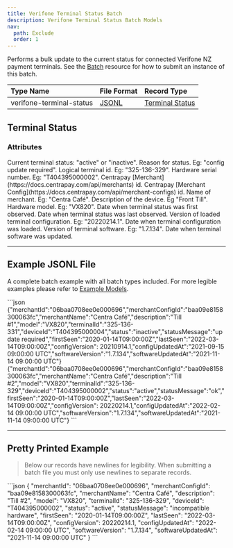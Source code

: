 ```yaml
---
title: Verifone Terminal Status Batch
description: Verifone Terminal Status Batch Models
nav:
  path: Exclude
  order: 1
---
```


Performs a bulk update to the current status for connected Verifone NZ payment terminals. See the [Batch](/api/batches) resource for how to submit an instance of this batch.

|        Type Name         |           File Format           |             Record Type             |
| :----------------------- | :------------------------------ | :---------------------------------- |
| verifone-terminal-status | [JSONL](https://jsonlines.org/) | [Terminal Status](#terminal-status) |

## Terminal Status

### Attributes
<Properties>
  <Property name="status" type="string">
    Current terminal status: "active" or "inactive".
  </Property>

  <Property name="statusMessage" type="string">
    Reason for status. Eg: "config update required".
  </Property>

  <Property name="terminalId" type="string">
    Logical terminal id. Eg: "325-136-329".
  </Property>

  <Property name="deviceId" type="string">
    Hardware serial number. Eg: "T404395000002".
  </Property>

  <Property name="merchantId" type="string">
    Centrapay [Merchant](https://docs.centrapay.com/api/merchants) id.
  </Property>

  <Property name="merchantConfigId" type="string">
    Centrapay [Merchant Config](https://docs.centrapay.com/api/merchant-configs) id.
  </Property>

  <Property name="merchantName" type="string">
    Name of merchant. Eg: "Centra Café".
  </Property>

  <Property name="description" type="string">
    Description of the device. Eg "Front Till".
  </Property>

  <Property name="model" type="string">
    Hardware model. Eg: "VX820".
  </Property>

  <Property name="firstSeen" type="timestamp">
    Date when terminal status was first observed.
  </Property>

  <Property name="lastSeen" type="timestamp">
    Date when terminal status was last observed.
  </Property>

  <Property name="configVersion" type="string">
    Version of loaded terminal configuration. Eg: "20220214.1".
  </Property>

  <Property name="configUpdatedAt" type="timestamp">
    Date when terminal configuration was loaded.
  </Property>

  <Property name="softwareVersion" type="string">
    Version of terminal software. Eg: "1.7.134".
  </Property>

  <Property name="softwareUpdatedAt" type="timestamp">
    Date when terminal software was updated.
  </Property>
</Properties>

---

## Example JSONL File

A complete batch example with all batch types included. For more legible examples please refer to [Example Models](#example-models).

<CodePanel title="Example JSONL">
  ```json
  {"merchantId":"06baa0708ee0e000696","merchantConfigId":"baa09e8158300063fc","merchantName":"Centra Café","description":"Till #1","model":"VX820","terminalId":"325-136-331","deviceId":"T404395000004","status":"inactive","statusMessage":"update required","firstSeen":"2020-01-14T09:00:00Z","lastSeen":"2022-03-14T09:00:00Z","configVersion": 20210914.1,"configUpdatedAt":"2021-09-15 09:00:00 UTC","softwareVersion":"1.7.134","softwareUpdatedAt":"2021-11-14 09:00:00 UTC"}
  {"merchantId":"06baa0708ee0e000696","merchantConfigId":"baa09e8158300063fc","merchantName":"Centra Café","description":"Till #2","model":"VX820","terminalId":"325-136-329","deviceId":"T404395000002","status":"active","statusMessage":"ok","firstSeen":"2020-01-14T09:00:00Z","lastSeen":"2022-03-14T09:00:00Z","configVersion": 20220214.1,"configUpdatedAt":"2022-02-14 09:00:00 UTC","softwareVersion":"1.7.134","softwareUpdatedAt":"2021-11-14 09:00:00 UTC"}
  ```
</CodePanel>

---

## Pretty Printed Example

> Below our records have newlines for legibility. When submitting a batch file you must only use newlines to separate records.

<CodePanel title="Pretty Printed Example">
  ```json
  {
    "merchantId": "06baa0708ee0e000696",
    "merchantConfigId": "baa09e8158300063fc",
    "merchantName": "Centra Café",
    "description": "Till #2",
    "model": "VX820",
    "terminalId": "325-136-329",
    "deviceId": "T404395000002",
    "status": "active",
    "statusMessage": "incompatible hardware",
    "firstSeen": "2020-01-14T09:00:00Z",
    "lastSeen": "2022-03-14T09:00:00Z",
    "configVersion": 20220214.1,
    "configUpdatedAt": "2022-02-14 09:00:00 UTC",
    "softwareVersion": "1.7.134",
    "softwareUpdatedAt": "2021-11-14 09:00:00 UTC"
  }
  ```
</CodePanel>
